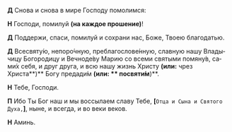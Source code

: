 **Д** Снова и снова в мире Господу помолимся:

**Н** Господи, помилуй **(на каждое прошение)**!

**Д** Поддержи, спаси, помилуй и сохрани нас, Боже, Тво­ею благодатью.

**Д** Всесвяту́ю, непоро́чную, преблагослове́нную, слав­ную нашу Вла­ды­чицу Богородицу и Вечноде́ву Ма­рию со все­ми свя­тыми помяну́в, са­ми́х се­бя, и друг друга, и всю нашу жизнь Христу **(или:** чрез Христа**)** Богу пре­да­ди́м **(или: ** по­святи́м**)**.

**Н** Тебе, Господи.

**П** Ибо Ты Бог наш и мы воссылаем славу Тебе, **[**`Отца и Сына и Святого Духа,`**]**, ныне, и всегда, и во веки веков.

**Н** Аминь.
